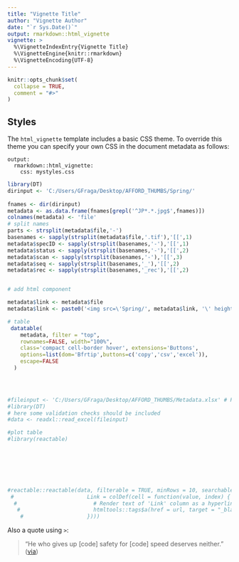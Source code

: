 ```yaml
---
title: "Vignette Title"
author: "Vignette Author"
date: "`r Sys.Date()`"
output: rmarkdown::html_vignette
vignette: >
  %\VignetteIndexEntry{Vignette Title}
  %\VignetteEngine{knitr::rmarkdown}
  %\VignetteEncoding{UTF-8}
---
```


<style>
  /* Add CSS for the hover effect */
  img:hover {
    height: 150px; /* Change this value to the desired enlarged height */
    width: 150px; /* Change this value to the desired enlarged width */
  }
</style>

```r
knitr::opts_chunk$set(
  collapse = TRUE,
  comment = "#>"
)
```
 
## Styles

The `html_vignette` template includes a basic CSS theme. To override this theme you can specify your own CSS in the document metadata as follows:

    output: 
      rmarkdown::html_vignette:
        css: mystyles.css
  

```r
library(DT)
dirinput <- 'C:/Users/GFraga/Desktop/AFFORD_THUMBS/Spring/'
       
fnames <- dir(dirinput)
metadata <- as.data.frame(fnames[grepl('^JP*.*.jpg$',fnames)])
colnames(metadata) <- 'file'
# split names 
parts <- strsplit(metadata$file,'-')
basenames <- sapply(strsplit(metadata$file,'.tif'),'[[',1)
metadata$specID <- sapply(strsplit(basenames,'-'),'[[',1)
metadata$status <- sapply(strsplit(basenames,'-'),'[[',2)
metadata$scan <- sapply(strsplit(basenames,'-'),'[[',3)
metadata$seq <- sapply(strsplit(basenames,'_'),'[[',2)
metadata$rec <- sapply(strsplit(basenames,'_rec'),'[[',2)


# add html component 

metadata$link <- metadata$file
metadata$link <- paste0('<img src=\'Spring/', metadata$link, '\' height=\'50\' witdth = \'50\'></img>')

# table
 datatable(
    metadata, filter = "top",
    rownames=FALSE, width="100%", 
    class='compact cell-border hover', extensions='Buttons',
    options=list(dom='Bfrtip',buttons=c('copy','csv','excel')),
    escape=FALSE
  )
 



#fileinput <- 'C:/Users/GFraga/Desktop/AFFORD_THUMBS/Metadata.xlsx' # Path will change to read file from github repo
#library(DT)
# here some validation checks should be included 
#data <- readxl::read_excel(fileinput)

#plot table
#library(reactable)

 

 



#reactable::reactable(data, filterable = TRUE, minRows = 10, searchable = TRUE, columns = list( 
 #                       Link = colDef(cell = function(value, index) {
  #                        # Render text of 'Link' column as a hyperlink
   #                       htmltools::tags$a(href = url, target = "_blank", as.character(value))
    #                    }))) 
```

Also a quote using `>`:

> "He who gives up [code] safety for [code] speed deserves neither."
([via](https://twitter.com/hadleywickham/status/504368538874703872))
